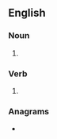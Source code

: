 ==English==

===Noun===
{{head|en|noun plural form}}

# {{plural of|swop|lang=en}}

===Verb===
{{head|en|verb form}}

# {{en-third-person singular of|swop}}

===Anagrams===
* {{anagrams|en|WSOPs}}